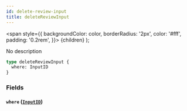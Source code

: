 ```yaml
---
id: delete-review-input
title: deleteReviewInput
---
```


<span
style={{
      backgroundColor: color,
      borderRadius: '2px',
      color: '#fff',
      padding: '0.2rem',
    }}>
{children}
</span>
);

No description

```graphql
type deleteReviewInput {
  where: InputID
}
```

### Fields

#### `where` ([`InputID`](/v1/inputs/input-id))
